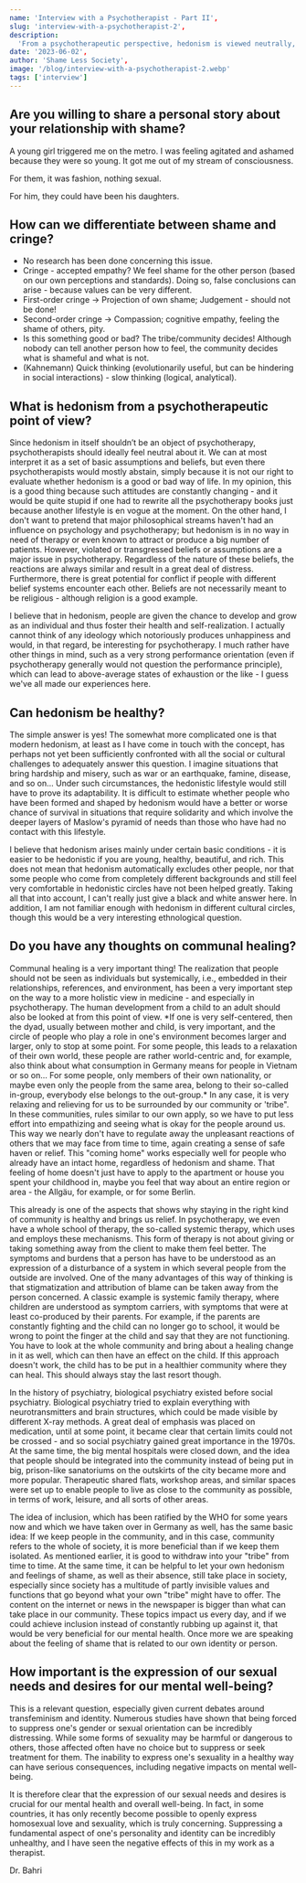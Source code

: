 ---
name: 'Interview with a Psychotherapist - Part II',
slug: 'interview-with-a-psychotherapist-2',
description:
  'From a psychotherapeutic perspective, hedonism is viewed neutrally, not as an object of therapy, but as a set of personal beliefs and assumptions. While certain philosophies influence psychotherapy, hedonism is not known to inherently cause distress or necessitate therapy, though conflicts may arise when differing belief systems interact.  ',
date: '2023-06-02',
author: 'Shame Less Society',
image: '/blog/interview-with-a-psychotherapist-2.webp'
tags: ['interview']
---

## Are you willing to share a personal story about your relationship with shame?

A young girl triggered me on the metro. I was feeling agitated and ashamed because they were so young. It got me out of my stream of consciousness.

For them, it was fashion, nothing sexual.

For him, they could have been his daughters.

## How can we differentiate between shame and cringe?

- No research has been done concerning this issue.
- Cringe - accepted empathy? We feel shame for the other person (based on our own perceptions and standards). Doing so, false conclusions can arise - because values can be very different.
- First-order cringe → Projection of own shame; Judgement - should not be done!
- Second-order cringe → Compassion; cognitive empathy, feeling the shame of others, pity.
- Is this something good or bad? The tribe/community decides! Although nobody can tell another person how to feel, the community decides what is shameful and what is not.
- (Kahnemann) Quick thinking (evolutionarily useful, but can be hindering in social interactions) - slow thinking (logical, analytical).

## What is hedonism from a psychotherapeutic point of view?

Since hedonism in itself shouldn’t be an object of psychotherapy, psychotherapists should ideally feel neutral about it. We can at most interpret it as a set of basic assumptions and beliefs, but even there psychotherapists would mostly abstain, simply because it is not our right to evaluate whether hedonism is a good or bad way of life. In my opinion, this is a good thing because such attitudes are constantly changing - and it would be quite stupid if one had to rewrite all the psychotherapy books just because another lifestyle is en vogue at the moment. On the other hand, I don't want to pretend that major philosophical streams haven't had an influence on psychology and psychotherapy; but hedonism is in no way in need of therapy or even known to attract or produce a big number of patients. However, violated or transgressed beliefs or assumptions are a major issue in psychotherapy. Regardless of the nature of these beliefs, the reactions are always similar and result in a great deal of distress. Furthermore, there is great potential for conflict if people with different belief systems encounter each other. Beliefs are not necessarily meant to be religious - although religion is a good example.

I believe that in hedonism, people are given the chance to develop and grow as an individual and thus foster their health and self-realization. I actually cannot think of any ideology which notoriously produces unhappiness and would, in that regard, be interesting for psychotherapy. I much rather have other things in mind, such as a very strong performance orientation (even if psychotherapy generally would not question the performance principle), which can lead to above-average states of exhaustion or the like - I guess we've all made our experiences here.

## Can hedonism be healthy?

The simple answer is yes! The somewhat more complicated one is that modern hedonism, at least as I have come in touch with the concept, has perhaps not yet been sufficiently confronted with all the social or cultural challenges to adequately answer this question. I imagine situations that bring hardship and misery, such as war or an earthquake, famine, disease, and so on... Under such circumstances, the hedonistic lifestyle would still have to prove its adaptability. It is difficult to estimate whether people who have been formed and shaped by hedonism would have a better or worse chance of survival in situations that require solidarity and which involve the deeper layers of Maslow's pyramid of needs than those who have had no contact with this lifestyle.

I believe that hedonism arises mainly under certain basic conditions - it is easier to be hedonistic if you are young, healthy, beautiful, and rich. This does not mean that hedonism automatically excludes other people, nor that some people who come from completely different backgrounds and still feel very comfortable in hedonistic circles have not been helped greatly. Taking all that into account, I can't really just give a black and white answer here. In addition, I am not familiar enough with hedonism in different cultural circles, though this would be a very interesting ethnological question.

## Do you have any thoughts on communal healing?

Communal healing is a very important thing! The realization that people should not be seen as individuals but systemically, i.e., embedded in their relationships, references, and environment, has been a very important step on the way to a more holistic view in medicine - and especially in psychotherapy. The human development from a child to an adult should also be looked at from this point of view. \*If one is very self-centered, then the dyad, usually between mother and child, is very important, and the circle of people who play a role in one's environment becomes larger and larger, only to stop at some point. For some people, this leads to a relaxation of their own world, these people are rather world-centric and, for example, also think about what consumption in Germany means for people in Vietnam or so on... For some people, only members of their own nationality, or maybe even only the people from the same area, belong to their so-called in-group, everybody else belongs to the out-group.\* In any case, it is very relaxing and relieving for us to be surrounded by our community or 'tribe". In these communities, rules similar to our own apply, so we have to put less effort into empathizing and seeing what is okay for the people around us. This way we nearly don't have to regulate away the unpleasant reactions of others that we may face from time to time, again creating a sense of safe haven or relief. This "coming home" works especially well for people who already have an intact home, regardless of hedonism and shame. That feeling of home doesn't just have to apply to the apartment or house you spent your childhood in, maybe you feel that way about an entire region or area - the Allgäu, for example, or for some Berlin.

This already is one of the aspects that shows why staying in the right kind of community is healthy and brings us relief. In psychotherapy, we even have a whole school of therapy, the so-called systemic therapy, which uses and employs these mechanisms. This form of therapy is not about giving or taking something away from the client to make them feel better. The symptoms and burdens that a person has have to be understood as an expression of a disturbance of a system in which several people from the outside are involved. One of the many advantages of this way of thinking is that stigmatization and attribution of blame can be taken away from the person concerned. A classic example is systemic family therapy, where children are understood as symptom carriers, with symptoms that were at least co-produced by their parents. For example, if the parents are constantly fighting and the child can no longer go to school, it would be wrong to point the finger at the child and say that they are not functioning. You have to look at the whole community and bring about a healing change in it as well, which can then have an effect on the child. If this approach doesn't work, the child has to be put in a healthier community where they can heal. This should always stay the last resort though.

In the history of psychiatry, biological psychiatry existed before social psychiatry. Biological psychiatry tried to explain everything with neurotransmitters and brain structures, which could be made visible by different X-ray methods. A great deal of emphasis was placed on medication, until at some point, it became clear that certain limits could not be crossed - and so social psychiatry gained great importance in the 1970s. At the same time, the big mental hospitals were closed down, and the idea that people should be integrated into the community instead of being put in big, prison-like sanatoriums on the outskirts of the city became more and more popular. Therapeutic shared flats, workshop areas, and similar spaces were set up to enable people to live as close to the community as possible, in terms of work, leisure, and all sorts of other areas.

The idea of inclusion, which has been ratified by the WHO for some years now and which we have taken over in Germany as well, has the same basic idea: If we keep people in the community, and in this case, community refers to the whole of society, it is more beneficial than if we keep them isolated. As mentioned earlier, it is good to withdraw into your "tribe" from time to time. At the same time, it can be helpful to let your own hedonism and feelings of shame, as well as their absence, still take place in society, especially since society has a multitude of partly invisible values and functions that go beyond what your own "tribe" might have to offer. The content on the internet or news in the newspaper is bigger than what can take place in our community. These topics impact us every day, and if we could achieve inclusion instead of constantly rubbing up against it, that would be very beneficial for our mental health. Once more we are speaking about the feeling of shame that is related to our own identity or person.

## How important is the expression of our sexual needs and desires for our mental well-being?

This is a relevant question, especially given current debates around transfeminism and identity. Numerous studies have shown that being forced to suppress one's gender or sexual orientation can be incredibly distressing. While some forms of sexuality may be harmful or dangerous to others, those affected often have no choice but to suppress or seek treatment for them. The inability to express one's sexuality in a healthy way can have serious consequences, including negative impacts on mental well-being.

It is therefore clear that the expression of our sexual needs and desires is crucial for our mental health and overall well-being. In fact, in some countries, it has only recently become possible to openly express homosexual love and sexuality, which is truly concerning. Suppressing a fundamental aspect of one's personality and identity can be incredibly unhealthy, and I have seen the negative effects of this in my work as a therapist.

Dr. Bahri
